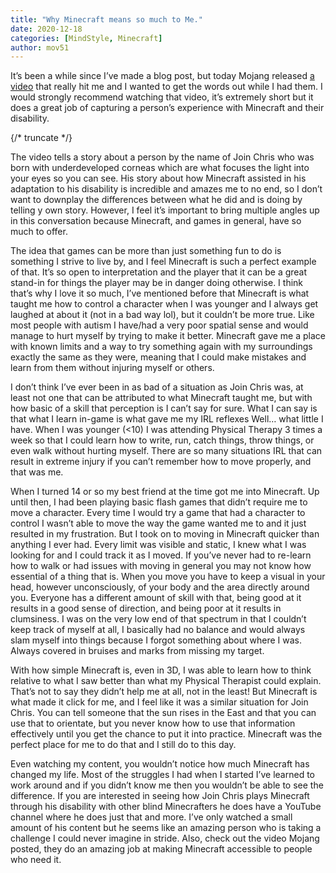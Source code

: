 ```yaml
---
title: "Why Minecraft means so much to Me."
date: 2020-12-18
categories: [MindStyle, Minecraft]
author: mov51
---
```


It’s been a while since I’ve made a blog post, but today Mojang released [a video](https://www.youtube.com/watch?v=7x0ZOB5UoSw) that really hit me and I wanted to get the words out while I had them. I would strongly recommend watching that video, it’s extremely short but it does a great job of capturing a person’s experience with Minecraft and their disability.  

{/* truncate */}

The video tells a story about a person by the name of Join Chris who was born with underdeveloped corneas which are what focuses the light into your eyes so you can see. His story about how Minecraft assisted in his adaptation to his disability is incredible and amazes me to no end, so I don’t want to downplay the differences between what he did and is doing by telling y own story. However, I feel it’s important to bring multiple angles up in this conversation because Minecraft, and games in general, have so much to offer.  

The idea that games can be more than just something fun to do is something I strive to live by, and I feel Minecraft is such a perfect example of that. It’s so open to interpretation and the player that it can be a great stand-in for things the player may be in danger doing otherwise. I think that’s why I love it so much, I’ve mentioned before that Minecraft is what taught me how to control a character when I was younger and I always get laughed at about it (not in a bad way lol), but it couldn’t be more true. Like most people with autism I have/had a very poor spatial sense and would manage to hurt myself by trying to make it better. Minecraft gave me a place with known limits and a way to try something again with my surroundings exactly the same as they were, meaning that I could make mistakes and learn from them without injuring myself or others.  

I don’t think I’ve ever been in as bad of a situation as Join Chris was, at least not one that can be attributed to what Minecraft taught me, but with how basic of a skill that perception is I can’t say for sure. What I can say is that what I learn in-game is what gave me my IRL reflexes Well… what little I have. When I was younger (\<10) I was attending Physical Therapy 3 times a week so that I could learn how to write, run, catch things, throw things, or even walk without hurting myself. There are so many situations IRL that can result in extreme injury if you can’t remember how to move properly, and that was me.  

When I turned 14 or so my best friend at the time got me into Minecraft. Up until then, I had been playing basic flash games that didn’t require me to move a character. Every time I would try a game that had a character to control I wasn’t able to move the way the game wanted me to and it just resulted in my frustration. But I took on to moving in Minecraft quicker than anything I ever had. Every limit was visible and static, I knew what I was looking for and I could track it as I moved.
If you’ve never had to re-learn how to walk or had issues with moving in general you may not know how essential of a thing that is. When you move you have to keep a visual in your head, however unconsciously, of your body and the area directly around you. Everyone has a different amount of skill with that, being good at it results in a good sense of direction, and being poor at it results in clumsiness. I was on the very low end of that spectrum in that I couldn’t keep track of myself at all, I basically had no balance and would always slam myself into things because I forgot something about where I was. Always covered in bruises and marks from missing my target.  

With how simple Minecraft is, even in 3D, I was able to learn how to think relative to what I saw better than what my Physical Therapist could explain. That’s not to say they didn’t help me at all, not in the least! But Minecraft is what made it click for me, and I feel like it was a similar situation for Join Chris. You can tell someone that the sun rises in the East and that you can use that to orientate, but you never know how to use that information effectively until you get the chance to put it into practice. Minecraft was the perfect place for me to do that and I still do to this day.  

Even watching my content, you wouldn’t notice how much Minecraft has changed my life. Most of the struggles I had when I started I’ve learned to work around and if you didn’t know me then you wouldn’t be able to see the difference. If you are interested in seeing how Join Chris plays Minecraft through his disability with other blind Minecrafters he does have a YouTube channel where he does just that and more. I’ve only watched a small amount of his content but he seems like an amazing person who is taking a challenge I could never imagine in stride.
Also, check out the video Mojang posted, they do an amazing job at making Minecraft accessible to people who need it.